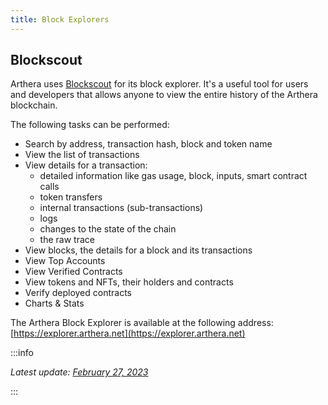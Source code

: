 ```yaml
---
title: Block Explorers
---
```


## Blockscout

Arthera uses [Blockscout](https://www.blockscout.com/) for its block explorer. It's a useful tool for users and developers that allows anyone to view the entire history of the Arthera blockchain.

The following tasks can be performed:

- Search by address, transaction hash, block and token name
- View the list of transactions
- View details for a transaction:
  - detailed information like gas usage, block, inputs, smart contract calls
  - token transfers
  - internal transactions (sub-transactions)
  - logs
  - changes to the state of the chain
  - the raw trace
- View blocks, the details for a block and its transactions
- View Top Accounts
- View Verified Contracts
- View tokens and NFTs, their holders and contracts
- Verify deployed contracts
- Charts & Stats

The Arthera Block Explorer is available at the following address: [https://explorer.arthera.net](https://explorer.arthera.net)

:::info

_Latest update: [February 27, 2023](https://github.com/artheranet/arthera-docs)_

:::

